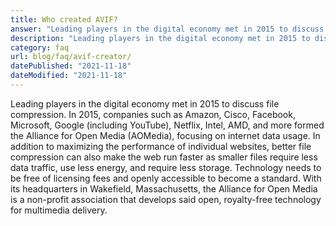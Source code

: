 ```yaml
---
title: Who created AVIF?
answer: "Leading players in the digital economy met in 2015 to discuss file compression. In 2015, companies such as Amazon, Cisco, Facebook, Microsoft, Google (including YouTube), Netflix, Intel, AMD, and more formed the Alliance for Open Media (AOMedia), focusing on internet data usage. In addition to maximizing the performance of individual websites, better file compression can also make the web run faster as smaller files require less data traffic, use less energy, and require less storage. Technology needs to be free of licensing fees and openly accessible to become a standard. With its headquarters in Wakefield, Massachusetts, the Alliance for Open Media is a non-profit association that develops said open, royalty-free technology for multimedia delivery."
description: "Leading players in the digital economy met in 2015 to discuss file compression. In 2015, companies such as Amazon, Cisco, Facebook, Microsoft, Google (including YouTube), Netflix, Intel, AMD, and more formed the Alliance for Open Media (AOMedia), focusing on internet data usage. In addition to maximizing the performance of individual websites, better file compression can also make the web run faster as smaller files require less data traffic, use less energy, and require less storage. Technology needs to be free of licensing fees and openly accessible to become a standard. With its headquarters in Wakefield, Massachusetts, the Alliance for Open Media is a non-profit association that develops said open, royalty-free technology for multimedia delivery."
category: faq
url: blog/faq/avif-creator/
datePublished: "2021-11-18"
dateModified: "2021-11-18"
---
```


Leading players in the digital economy met in 2015 to discuss file compression. In 2015, companies such as Amazon, Cisco, Facebook, Microsoft, Google (including YouTube), Netflix, Intel, AMD, and more formed the Alliance for Open Media (AOMedia), focusing on internet data usage. In addition to maximizing the performance of individual websites, better file compression can also make the web run faster as smaller files require less data traffic, use less energy, and require less storage. Technology needs to be free of licensing fees and openly accessible to become a standard. With its headquarters in Wakefield, Massachusetts, the Alliance for Open Media is a non-profit association that develops said open, royalty-free technology for multimedia delivery.

